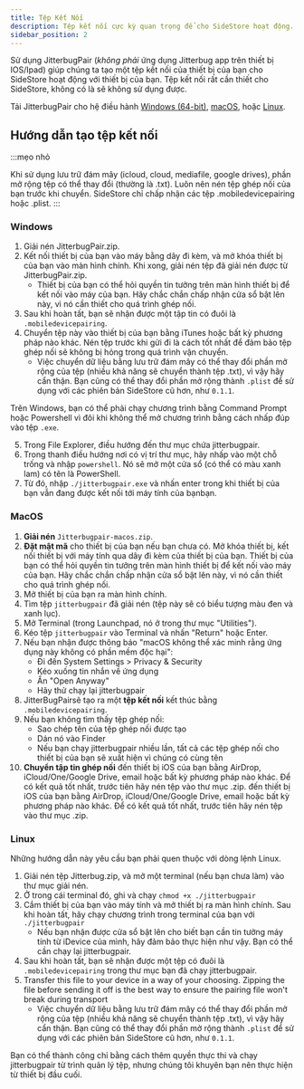 ```yaml
---
title: Tệp Kết Nối
description: Tệp kết nối cực kỳ quan trọng để cho SideStore hoạt động.
sidebar_position: 2
---
```


Sử dụng JitterbugPair (*không phải* ứng dụng Jitterbug app trên thiết bị IOS/Ipad) giúp chúng ta tạo một tệp kết nối của thiết bị của bạn cho SideStore hoạt động với thiết bị của bạn. Tệp kết nối rất cần thiết cho  SideStore, không có là sẽ không sử dụng được.

Tải JitterbugPair cho hệ điều hành [Windows (64-bit)](https://github.com/osy/Jitterbug/releases/download/v1.3.1/jitterbugpair-win64.zip), [macOS](https://github.com/SideStore/SideStore-Docs/releases/download/need-a-place-to-put-jittterbug/jitterbugpair), hoặc [Linux](https://github.com/osy/Jitterbug/releases/download/v1.3.1/jitterbugpair-linux.zip).

## Hướng dẫn tạo tệp kết nối

:::mẹo nhỏ

Khi sử dụng lưu trữ đám mây (icloud, cloud, mediafile, google drives), phần mở rộng tệp có thể thay đổi (thường là .txt). Luôn nên nén tệp ghép nối của bạn trước khi chuyển. SideStore chỉ chấp nhận các tệp .mobiledevicepairing hoặc .plist.
:::

### Windows

1. Giải nén JitterbugPair.zip.
2. Kết nối thiết bị của bạn vào máy bằng dây đi kèm, và mở khóa thiết bị của bạn vào màn hình chính. Khi xong, giải nén tệp đã giải nén được từ JitterbugPair.zip.
    * Thiết bị của bạn có thể hỏi quyền tin tưởng trên màn hình thiết bị để kết nối vào máy của bạn. Hãy chắc chắn chấp nhận cửa sổ bật lên này, vì nó cần thiết cho quá trình ghép nối.
3. Sau khi hoàn tất, bạn sẽ nhận được một tập tin có đuôi là `.mobiledevicepairing`.
4. Chuyển tệp này vào thiết bị của bạn bằng iTunes hoặc bất kỳ phương pháp nào khác. Nén tệp trước khi gửi đi là cách tốt nhất để đảm bảo tệp ghép nối sẽ không bị hỏng trong quá trình vận chuyển.
    * Việc chuyển dữ liệu bằng lưu trữ đám mây có thể thay đổi phần mở rộng của tệp (nhiều khả năng sẽ chuyển thành tệp .txt), vì vậy hãy cẩn thận. Bạn cũng có thể thay đổi phần mở rộng thành `.plist` để sử dụng với các phiên bản SideStore cũ hơn, như `0.1.1`.

Trên Windows, bạn có thể phải chạy chương trình bằng Command Prompt hoặc Powershell vì đôi khi không thể mở chương trình bằng cách nhấp đúp vào tệp `.exe`.

5. Trong File Explorer, điều hướng đến thư mục chứa jitterbugpair.
6. Trong thanh điều hướng nơi có vị trí thư mục, hãy nhấp vào một chỗ trống và nhập `powershell`. Nó sẽ mở một cửa sổ (có thể có màu xanh lam) có tên là PowerShell.
7. Từ đó, nhập `./jitterbugpair.exe` và nhấn enter trong khi thiết bị của bạn vẫn đang được kết nối tới máy tính của bạnbạn.


### MacOS

1. **Giải nén** `Jitterbugpair-macos.zip`.
2. **Đặt mật mã** cho thiết bị của bạn nếu bạn chưa có. Mở khóa thiết bị, kết nối thiết bị với máy tính qua dây đi kèm của thiết bị của bạn. Thiết bị của bạn có thể hỏi quyền tin tưởng trên màn hình thiết bị để kết nối vào máy của bạn. Hãy chắc chắn chấp nhận cửa sổ bật lên này, vì nó cần thiết cho quá trình ghép nối.
3. Mở thiết bị của bạn ra màn hình chính.
4. Tìm tệp `jitterbugpair` đã giải nén (tệp này sẽ có biểu tượng màu đen và xanh lục).
5. Mở Terminal (trong Launchpad, nó ở trong thư mục "Utilities").
6. Kéo tệp `jitterbugpair` vào Terminal và nhấn "Return" hoặc Enter.
7. Nếu bạn nhận được thông báo "macOS không thể xác minh rằng ứng dụng này không có phần mềm độc hại":
   - Đi đến System Settings > Privacy & Security
   - Kéo xuống tin nhắn về ứng dụng
   - Ấn "Open Anyway"
   - Hãy thử chạy lại jitterbugpair
8. JitterBugPairsẽ tạo ra một **tệp kết nối** kết thúc bằng `.mobiledevicepairing`.
9. Nếu bạn không tìm thấy tệp ghép nối:
   - Sao chép tên của tệp ghép nối được tạo
   - Dán nó vào Finder
   - Nếu bạn chạy jitterbugpair nhiều lần, tất cả các tệp ghép nối cho thiết bị của bạn sẽ xuất hiện vì chúng có cùng tên
10. **Chuyển tập tin ghép nối** đến thiết bị iOS của bạn bằng AirDrop, iCloud/One/Google Drive, email hoặc bất kỳ phương pháp nào khác. Để có kết quả tốt nhất, trước tiên hãy nén tệp vào thư mục .zip. đến thiết bị iOS của bạn bằng AirDrop, iCloud/One/Google Drive, email hoặc bất kỳ phương pháp nào khác. Để có kết quả tốt nhất, trước tiên hãy nén tệp vào thư mục .zip.

### Linux

Những hướng dẫn này yêu cầu bạn phải quen thuộc với dòng lệnh Linux.

1. Giải nén tệp Jitterbug.zip, và mở một terminal (nếu bạn chưa làm) vào thư mục giải nén. 
2. Ở trong cái terminal đó, ghi và chạy `chmod +x ./jitterbugpair`
3. Cắm thiết bị của bạn vào máy tính và mở thiết bị ra màn hình chính. Sau khi hoàn tất, hãy chạy chương trình trong terminal của bạn với `./jitterbugpair`
    * Nếu bạn nhận được cửa sổ bật lên cho biết bạn cần tin tưởng máy tính từ iDevice của mình, hãy đảm bảo thực hiện như vậy. Bạn có thể cần chạy lại jitterbugpair.
4. Sau khi hoàn tất, bạn sẽ nhận được một tệp có đuôi là `.mobiledevicepairing` trong thư mục bạn đã chạy jitterbugpair.
5. Transfer this file to your device in a way of your choosing. Zipping the file before sending it off is the best way to ensure the pairing file won't break during transport
    * Việc chuyển dữ liệu bằng lưu trữ đám mây có thể thay đổi phần mở rộng của tệp (nhiều khả năng sẽ chuyển thành tệp .txt), vì vậy hãy cẩn thận. Bạn cũng có thể thay đổi phần mở rộng thành `.plist` để sử dụng với các phiên bản SideStore cũ hơn, như `0.1.1`.

Bạn có thể thành công chỉ bằng cách thêm quyền thực thi và chạy jitterbugpair từ trình quản lý tệp, nhưng chúng tôi khuyên bạn nên thực hiện từ thiết bị đầu cuối.
